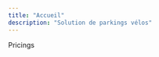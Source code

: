 ```yaml
---
title: "Accueil"
description: "Solution de parkings vélos"
---
```



<Section
    styles="bg-sky-200 dark:bg-sky-900 py-7 min-h-[70vh] flex justify-center overflow-hidden"
  >
    Pricings
  </Section>